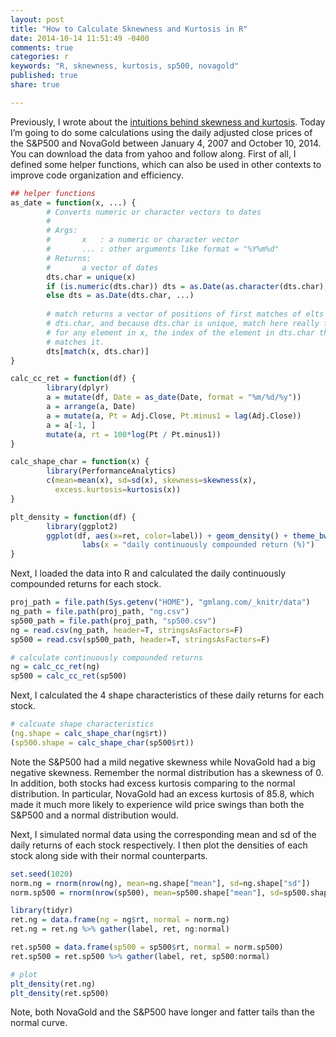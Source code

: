 ```yaml
---
layout: post
title: "How to Calculate Sknewness and Kurtosis in R"
date: 2014-10-14 11:51:49 -0400
comments: true
categories: r
keywords: "R, sknewness, kurtosis, sp500, novagold"
published: true
share: true

---
```


Previously, I wrote about the [intuitions behind skewness and kurtosis](http://gmlang.com/da/skewness-and-kurtosis/). Today I'm going to do some calculations using the daily adjusted close prices of the S&P500 and NovaGold between January 4, 2007 and October 10, 2014. You can download the data from yahoo and follow along. First of all, I defined some helper functions, which can also be used in other contexts to improve code organization and efficiency. 

```r
## helper functions
as_date = function(x, ...) { 
        # Converts numeric or character vectors to dates
        # 
        # Args:
        #       x   : a numeric or character vector
        #       ... : other arguments like format = "%Y%m%d"
        # Returns:
        #       a vector of dates
        dts.char = unique(x)
        if (is.numeric(dts.char)) dts = as.Date(as.character(dts.char), ...)
        else dts = as.Date(dts.char, ...)
        
        # match returns a vector of positions of first matches of elts of x in 
        # dts.char, and because dts.char is unique, match here really finds, 
        # for any element in x, the index of the element in dts.char that 
        # matches it.
        dts[match(x, dts.char)] 
}

calc_cc_ret = function(df) {
        library(dplyr)
        a = mutate(df, Date = as_date(Date, format = "%m/%d/%y")) 
        a = arrange(a, Date)
        a = mutate(a, Pt = Adj.Close, Pt.minus1 = lag(Adj.Close))
        a = a[-1, ]
        mutate(a, rt = 100*log(Pt / Pt.minus1))
}

calc_shape_char = function(x) {
        library(PerformanceAnalytics)
        c(mean=mean(x), sd=sd(x), skewness=skewness(x), 
          excess.kurtosis=kurtosis(x))        
}

plt_density = function(df) {
        library(ggplot2)
        ggplot(df, aes(x=ret, color=label)) + geom_density() + theme_bw() + 
                labs(x = "daily continuously compounded return (%)")
}
```

Next, I loaded the data into R and calculated the daily continuously compounded returns for each stock.

```r
proj_path = file.path(Sys.getenv("HOME"), "gmlang.com/_knitr/data")
ng_path = file.path(proj_path, "ng.csv")
sp500_path = file.path(proj_path, "sp500.csv")
ng = read.csv(ng_path, header=T, stringsAsFactors=F)
sp500 = read.csv(sp500_path, header=T, stringsAsFactors=F)

# calculate continuously compounded returns
ng = calc_cc_ret(ng)
sp500 = calc_cc_ret(sp500)
```

Next, I calculated the 4 shape characteristics of these daily returns for each stock.

```r
# calcuate shape characteristics
(ng.shape = calc_shape_char(ng$rt))
(sp500.shape = calc_shape_char(sp500$rt))
```
Note the S&P500 had a mild negative skewness while NovaGold had a big negative skewness. Remember the normal distribution has a skewness of 0. In addition, both stocks had excess kurtosis comparing to the normal distribution. In particular, NovaGold had an excess kurtosis of 85.8, which made it much more likely to experience wild price swings than both the S&P500 and a normal distribution would.

Next, I simulated normal data using the corresponding mean and sd of the daily returns of each stock respectively. I then plot the densities of each stock along side with their normal counterparts.

```r
set.seed(1020)
norm.ng = rnorm(nrow(ng), mean=ng.shape["mean"], sd=ng.shape["sd"])
norm.sp500 = rnorm(nrow(sp500), mean=sp500.shape["mean"], sd=sp500.shape["sd"])

library(tidyr)
ret.ng = data.frame(ng = ng$rt, normal = norm.ng)
ret.ng = ret.ng %>% gather(label, ret, ng:normal)

ret.sp500 = data.frame(sp500 = sp500$rt, normal = norm.sp500)
ret.sp500 = ret.sp500 %>% gather(label, ret, sp500:normal)

# plot
plt_density(ret.ng)
plt_density(ret.sp500)
```

Note, both NovaGold and the S&P500 have longer and fatter tails than the normal curve. 
